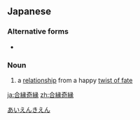 ==Japanese==
{{ja-kanjitab|あい|えん|き|えん}}

===Alternative forms===
* {{l|ja|相縁機縁}}

===Noun===
{{ja-noun|あいえんきえん}}

# a [[relationship]] from a happy [[twist of fate]]

[[Category:Yojijukugo|あいえんきえん]]

[[ja:合縁奇縁]]
[[zh:合縁奇縁]]